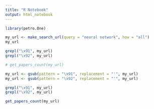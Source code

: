 ```yaml
---
title: "R Notebook"
output: html_notebook
---
```


```r
library(petro.One)

my_url <- make_search_url(query = "neural network", how = "all")
my_url

grepl("\x91", my_url)
grepl("\x92", my_url)

# get_papers_count(my_url)

my_url <- gsub(pattern = "\x91", replacement = "'", my_url)
my_url <- gsub(pattern = "\x92", replacement = "'", my_url)

grepl("\x91", my_url)
grepl("\x92", my_url)

get_papers_count(my_url)
```

